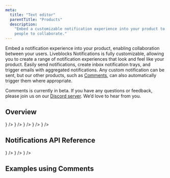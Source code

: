 ```yaml
---
meta:
  title: "Text editor"
  parentTitle: "Products"
  description:
    "Embed a customizable notification experience into your product to enable
    people to collaborate."
---
```


Embed a notification experience into your product, enabling collaboration
between your users. Liveblocks Notifications is fully customizable, allowing you
to create a range of notification experiences that look and feel like your
product. Easily send notifications, create inbox notification trays, and trigger
emails with aggregated notifications. Any custom notification can be sent, but
our other products, such as [Comments](/docs/products/comments), can also
automatically trigger them where appropriate.

<Banner title="Public beta">

Comments is currently in beta. If you have any questions or feedback, please
join us on our [Discord server](https://liveblocks.io/discord). We’d love to
hear from you.

</Banner>

## Overview

<ListGrid columns={2}>
  <DocsCard
    type="technology"
    title="Concepts"
    href="/docs/products/notifications/concepts"
    description="Learn about inbox notifications"
    visual={<DocsIdeaIcon className="fill-product-icon-brand h-auto w-6" />}
  />
  <DocsCard
    type="technology"
    title="Default components"
    href="/docs/products/notifications/default-components"
    description="Ready-to-use customizable components"
    visual={
      <DocsDefaultComponentsIcon className="fill-product-icon-brand h-auto w-6" />
    }
  />
  <DocsCard
    type="technology"
    title="Hooks"
    href="/docs/products/notifications/hooks"
    description="Retrieve notifications and adjust settings"
    visual={<DocsHooksIcon className="fill-product-icon-brand h-auto w-6" />}
  />
  <DocsCard
    type="technology"
    title="Styling and customization"
    href="/docs/products/notifications/styling-and-customization"
    description="CSS variables, dark mode, localization"
    visual={<DocsStylingIcon className="fill-product-icon-brand h-auto w-6" />}
  />
  <DocsCard
    type="technology"
    title="Email notifications"
    href="/docs/products/notifications/email-notifications"
    description="Send notifications with webhooks"
    visual={<DocsEmailIcon className="fill-product-icon-brand h-auto w-6" />}
  />
</ListGrid>

## Notifications API Reference

<ListGrid columns={2}>
  <DocsCard
    type="technology"
    title="React"
    href="/docs/api-reference/liveblocks-lexical"
    description="@liveblocks/lexical"
    visual={<DocsLexicalIcon />}
  />
  <DocsCard
    type="technology"
    title="REST API functions"
    href="/docs/api-reference/liveblocks-node#Notifications"
    description="@liveblocks/node"
    visual={<DocsApiIcon />}
  />
  <DocsCard
    type="technology"
    title="REST API"
    href="/docs/api-reference/rest-api-endpoints#Notifications"
    description="HTTP endpoints"
    visual={<DocsApiIcon />}
  />
</ListGrid>

## Examples using Comments

<ListGrid columns={2}>
  <ExampleCard
    example={{
      title: "Collaborative Text Editor",
      slug: "collaborative-text-editor/lexical",
      image: "/images/examples/thumbnails/text-editor.jpg",
    }}
    technologies={["nextjs"]}
    openInNewWindow
  />
</ListGrid>
